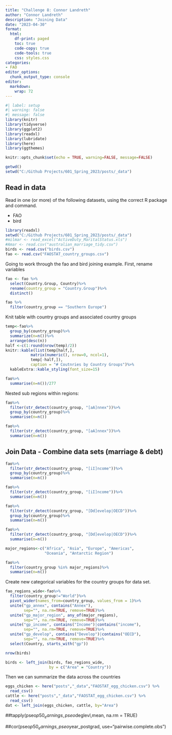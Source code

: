 ```yaml
---
title: "Challenge 8: Connor Landreth"
author: "Connor Landreth"
description: "Joining Data"
date: "2023-04-30"
format:
  html:
    df-print: paged
    toc: true
    code-copy: true
    code-tools: true
    css: styles.css
categories:
- FAO
editor_options: 
  chunk_output_type: console
editor: 
  markdown: 
    wrap: 72
---
```


```r
#| label: setup
#| warning: false
#| message: false
library(knitr)
library(tidyverse)
library(ggplot2)
library(readxl)
library(lubridate)
library(here)
library(ggthemes)

knitr::opts_chunk$set(echo = TRUE, warning=FALSE, message=FALSE)

getwd()
setwd("C:/Github Projects/601_Spring_2023/posts/_data")
```



## Read in data

Read in one (or more) of the following datasets, using the correct R package and command.

  - FAO
  - bird

```r
library(readxl)
setwd("C:/Github Projects/601_Spring_2023/posts/_data")
#milmar <- read_excel("ActiveDuty_MaritalStatus.xls")
#Amar <- read.csv("australian_marriage_tidy.csv")
birds <- read.csv("birds.csv")
fao <- read.csv("FAOSTAT_country_groups.csv")
```
Going to work through the fao and bird joining example. First, rename variables 

```r
fao <- fao %>% 
  select(Country.Group, Country)%>%
  rename(country_group = "Country.Group")%>%
  distinct()

fao %>% 
  filter(country_group == "Southern Europe")
```
Knit table with country groups and associated country groups
```r
temp<-fao%>%
  group_by(country_group)%>%
  summarize(n=n())%>%
  arrange(desc(n))
half <-c(1:round(nrow(temp)/2))
knitr::kable(list(temp[half,],  
           matrix(numeric(), nrow=0, ncol=1),
           temp[-half,]), 
           caption = "# Coutnries by Country Groups")%>%
  kableExtra::kable_styling(font_size=15)
```

```r
fao%>%
  summarise(n=n())/277
```
Nested sub regions within regions:
```r
fao%>%
  filter(str_detect(country_group, "[aA]nnex"))%>%
  group_by(country_group)%>%
  summarise(n=n())
```



```r
fao%>%
  filter(str_detect(country_group, "[aA]nnex"))%>%
  summarise(n=n())
```

## Join Data - Combine data sets (marriage & debt)

```r
fao%>%
  filter(str_detect(country_group, "[iI]ncome"))%>%
  group_by(country_group)%>%
  summarise(n=n())
```
```r
fao%>%
  filter(str_detect(country_group, "[iI]ncome"))%>%
  summarise(n=n())
```
```r
fao%>%
  filter(str_detect(country_group, "[Dd]evelop|OECD"))%>%
  group_by(country_group)%>%
  summarise(n=n())
```
```r
fao%>%
  filter(str_detect(country_group, "[Dd]evelop|OECD"))%>%
  summarise(n=n())
```
```r
major_regions<-c("Africa", "Asia", "Europe", "Americas", 
                 "Oceania", "Antarctic Region")

fao%>%
  filter(country_group %in% major_regions)%>%
  summarise(n=n())
```
Create new categorical variables for the country groups for data set.
```r
fao_regions_wide<-fao%>%
  filter(country_group!="World")%>%
  pivot_wider(names_from=country_group, values_from = 1)%>%
  unite("gp_annex", contains("Annex"), 
        sep="", na.rm=TRUE, remove=TRUE)%>%
  unite("gp_major_region", any_of(major_regions), 
        sep="", na.rm=TRUE, remove=TRUE)%>%
  unite("gp_income", contains("Income")|contains("income"),
        sep="", na.rm=TRUE, remove=TRUE)%>%
  unite("gp_develop", contains("Develop")|contains("OECD"),
        sep="", na.rm=TRUE, remove=TRUE)%>%
  select(Country, starts_with("gp"))
```

```r
nrow(birds)
```
```r
birds <- left_join(birds, fao_regions_wide,
                   by = c("Area" = "Country"))
```

Then we can summarize the data across the countries 
```r
eggs_chicken <- here("posts","_data","FAOSTAT_egg_chicken.csv") %>%
  read_csv()
cattle <- here("posts","_data","FAOSTAT_egg_chicken.csv") %>%
  read_csv()
dat <- left_join(eggs_chicken, cattle, by="Area")
```








##tapply(pseo$p50_earnings,pseo$deglevl,mean, na.rm = TRUE)

##cor(pseo$p50_earnings,pseo$year_postgrad, use="pairwise.complete.obs")



